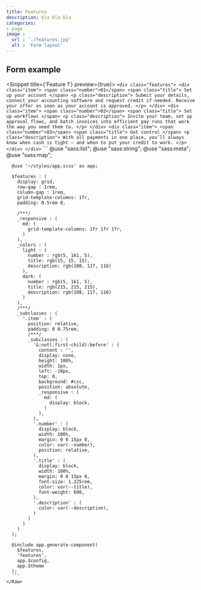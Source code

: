 ```yaml
---
title: Features
description: bla bla bla
categories:
- page
image :
  url : './features.jpg'
  alt : 'Form layout'
---
```



## Form example

<Snippet title={'Feature 1'} preview={true}>
  <Fragment slot="html">
    <Raw file={file} line_start={19} line_end={48}>
      ```
      <div class="features">
        <div class="item">
          <span class="number">01</span>
          <span class="title">
            Set up your account
          </span>
          <p class="description">
            Submit your details, connect your accounting software and request credit if needed. Receive your offer as soon
            as your account is approved.
          </p>
        </div>
        <div class="item">
          <span class="number">02</span>
          <span class="title">
            Set up workflows
          </span>
          <p class="description">
            Invite your team, set up approval flows, and batch invoices into efficient pay runs that work the way you need them to.
          </p>
        </div>
        <div class="item">
          <span class="number">03</span>
          <span class="title">
            Get control
          </span>
          <p class="description">
            With all payments in one place, you’ll always know when cash is tight – and when to put your credit to work.
          </p>
        </div>
      </div>
      ```
    </Raw>
  </Fragment>
  <Fragment slot="scss">
    <Raw file={file} line_start={55} line_end={137}>
      ```
      @use "sass:list";
      @use "sass:string";
      @use "sass:meta";
      @use "sass:map";

      @use '~/styles/app.scss' as app;

      $features : (
        display: grid,
        row-gap : 1rem,
        column-gap : 1rem,
        grid-template-columns: 1fr,
        padding: 0.5rem 0,

        /***/
        _responsive : (
          md: (
            grid-template-columns: 1fr 1fr 1fr,
          )
        ),
        _colors : (
          light : (
            number : rgb(5, 161, 5),
            title: rgb(15, 15, 15),
            description: rgb(108, 117, 116)
          ),
          dark: (
            number : rgb(5, 161, 5),
            title: rgb(215, 215, 215),
            description: rgb(108, 117, 116)
          )
        ),
        /***/
        _subclasses : (
          '.item' : (
            position: relative,
            padding: 0 0.75rem,
            /***/
            _subclasses : (
              '&:not(:first-child):before' : (
                content : '',
                display: none,
                height: 100%,
                width: 1px,
                left: -10px,
                top: 0,
                background: #ccc,
                position: absolute,
                _responsive : (
                  md: (
                    display: block,
                  )
                ),
              ),
              '.number' : (
                display: block,
                width: 100%,
                margin: 0 0 15px 0,
                color: var(--number),
                position: relative,
              ),
              '.title' : (
                display: block,
                width: 100%,
                margin: 0 0 15px 0,
                font-size: 1.225rem,
                color: var(--title),
                font-weight: 600,
              ),
              '.description' : (
                color: var(--description),
              )
            )
          )
        )
      );

      @include app.generate-component(
        $features,
        'features',
        app.$config,
        app.$theme
      );
      ```
    </Raw>
  </Fragment>
</Snippet>